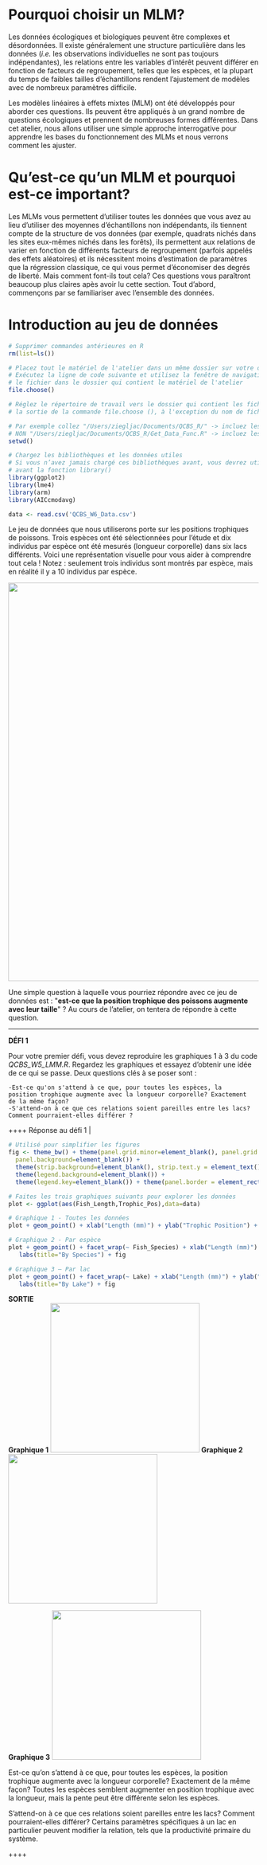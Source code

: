 # Pourquoi choisir un MLM?



Les données écologiques et biologiques peuvent être complexes et désordonnées. Il existe généralement une structure particulière dans les données (*i.e.* les observations individuelles ne sont pas toujours indépendantes), les relations entre les variables d'intérêt peuvent différer en fonction de facteurs de regroupement, telles que les
espèces, et la plupart du temps de faibles tailles d'échantillons rendent l'ajustement de modèles avec de nombreux paramètres difficile.

Les modèles linéaires à effets mixtes (MLM) ont été développés pour aborder ces questions. Ils peuvent être appliqués à un grand nombre de questions écologiques et prennent de nombreuses formes différentes. Dans cet atelier, nous allons utiliser une simple approche interrogative pour apprendre les bases du fonctionnement des MLMs et nous verrons comment les ajuster. 

# Qu'est-ce qu'un MLM et pourquoi est-ce important?

Les MLMs vous permettent d'utiliser toutes les données que vous avez au
lieu d'utiliser des moyennes d'échantillons non indépendants, ils
tiennent compte de la structure de vos données (par exemple, quadrats
nichés dans les sites eux-mêmes nichés dans les forêts), ils permettent
aux relations de varier en fonction de différents facteurs de
regroupement (parfois appelés des effets aléatoires) et ils nécessitent
moins d'estimation de paramètres que la régression classique, ce qui
vous permet d'économiser des degrés de liberté. Mais comment font-ils
tout cela? Ces questions vous paraîtront beaucoup plus claires apès
avoir lu cette section. Tout d'abord, commençons par se familiariser
avec l'ensemble des données.

# Introduction au jeu de données

```r
# Supprimer commandes antérieures en R
rm(list=ls()) 

# Placez tout le matériel de l'atelier dans un même dossier sur votre ordinateur
# Exécutez la ligne de code suivante et utilisez la fenêtre de navigation pour sélectionner QCBS_W6_Data.csv
# le fichier dans le dossier qui contient le matériel de l'atelier
file.choose()

# Réglez le répertoire de travail vers le dossier qui contient les fichiers en copiant toute 
# la sortie de la commande file.choose (), à l'exception du nom de fichier R, et collez le tout dans setwd().

# Par exemple collez "/Users/ziegljac/Documents/QCBS_R/" -> incluez les guillemets
# NON "/Users/ziegljac/Documents/QCBS_R/Get_Data_Func.R" -> incluez les guillemets 
setwd()

# Chargez les bibliothèques et les données utiles
# Si vous n’avez jamais chargé ces bibliothèques avant, vous devrez utiliser la fonction install.packages()
# avant la fonction library()
library(ggplot2)
library(lme4)
library(arm)
library(AICcmodavg)

data <- read.csv('QCBS_W6_Data.csv')
```

Le jeu de données que nous utiliserons porte sur les positions
trophiques de poissons. Trois espèces ont été sélectionnées pour
l'étude et dix individus par espèce ont été mesurés (longueur
corporelle) dans six lacs différents. Voici une représentation visuelle
pour vous aider à comprendre tout cela ! Notez : seulement trois
individus sont montrés par espèce, mais en réalité il y a 10 individus
par espèce.

![](images/fig_1_qcbs_wiki.png){width="800"}

Une simple question à laquelle vous pourriez répondre avec ce jeu de
données est : \"**est-ce que la position trophique des poissons augmente
avec leur taille**\" ? Au cours de l'atelier, on tentera de répondre à
cette question.

------------------------------------------------------------------------

**DÉFI 1**

Pour votre premier défi, vous devez reproduire les graphiques 1 à 3 du
code *QCBS\_W5\_LMM.R*. Regardez les graphiques et essayez d'obtenir
une idée de ce qui se passe. Deux questions clés à se poser sont :

    -Est-ce qu'on s'attend à ce que, pour toutes les espèces, la
    position trophique augmente avec la longueur corporelle? Exactement
    de la même façon?
    -S'attend-on à ce que ces relations soient pareilles entre les lacs? Comment pourraient-elles différer ?

++++ Réponse au défi 1 \|

```r
# Utilisé pour simplifier les figures
fig <- theme_bw() + theme(panel.grid.minor=element_blank(), panel.grid.major=element_blank(), 
  panel.background=element_blank()) + 
  theme(strip.background=element_blank(), strip.text.y = element_text()) + 
  theme(legend.background=element_blank()) + 
  theme(legend.key=element_blank()) + theme(panel.border = element_rect(colour="black", fill=NA))

# Faites les trois graphiques suivants pour explorer les données
plot <- ggplot(aes(Fish_Length,Trophic_Pos),data=data)

# Graphique 1 - Toutes les données
plot + geom_point() + xlab("Length (mm)") + ylab("Trophic Position") + labs(title="All Data") + fig

# Graphique 2 - Par espèce
plot + geom_point() + facet_wrap(~ Fish_Species) + xlab("Length (mm)") + ylab("Trophic Position") + 
   labs(title="By Species") + fig

# Graphique 3 – Par lac 
plot + geom_point() + facet_wrap(~ Lake) + xlab("Length (mm)") + ylab("Trophic Position") + 
   labs(title="By Lake") + fig
```

**SORTIE**\
**Graphique 1** ![](images/fig_2_w5.png){width="300"} **Graphique 2**
![](images/fig_3_w5.png){width="300"}

**Graphique 3** ![](images/plot3.png){width="300"}

Est-ce qu'on s'attend à ce que, pour toutes les espèces, la position
trophique augmente avec la longueur corporelle? Exactement de la même
façon? Toutes les espèces semblent augmenter en position trophique avec
la longueur, mais la pente peut être différente selon les espèces.

S'attend-on à ce que ces relations soient pareilles entre les lacs?
Comment pourraient-elles différer? Certains paramètres spécifiques à un
lac en particulier peuvent modifier la relation, tels que la
productivité primaire du système.

++++